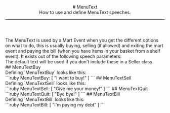 <header>
  # MenuText
  <br/>
  How to use and define MenuText speeches.

  ---
</header>
The MenuText is used by a Mart Event when you get the different options on what to do, this is usually buying, selling (if allowed) and exiting the mart event and paying the bill (when you have items in your basket from a shelf event). It exists out of the following speech parameters:
<br/>
The default text will be used if you don't include these in a Seller class.
<br/>
## MenuTextBuy
<br/>
Defining `MenuTextBuy` looks like this:
<br/>
```ruby
MenuTextBuy: [
  "I want to buy!"
]
```
## MenuTextSell
<br/>
Defining `MenuTextSell` looks like this:
<br/>
```ruby
MenuTextSell: [
  "Give me your money!"
]
```
## MenuTextQuit
<br/>
```ruby
MenuTextQuit: [
  "Bye bye!"
]
```
<ImageWithCaption src="/images/documentation/poke-market/MenuText 1.png" caption="MenuText Example 1" align="center"/>
## MenuTextBill
<br/>
Defining `MenuTextBill` looks like this:
<br/>
```ruby
MenuTextBill: [
  "I'm paying my debt"
]
```
<ImageWithCaption src="/images/documentation/poke-market/MenuText 2.png" caption="MenuText Example 2" align="center"/>
